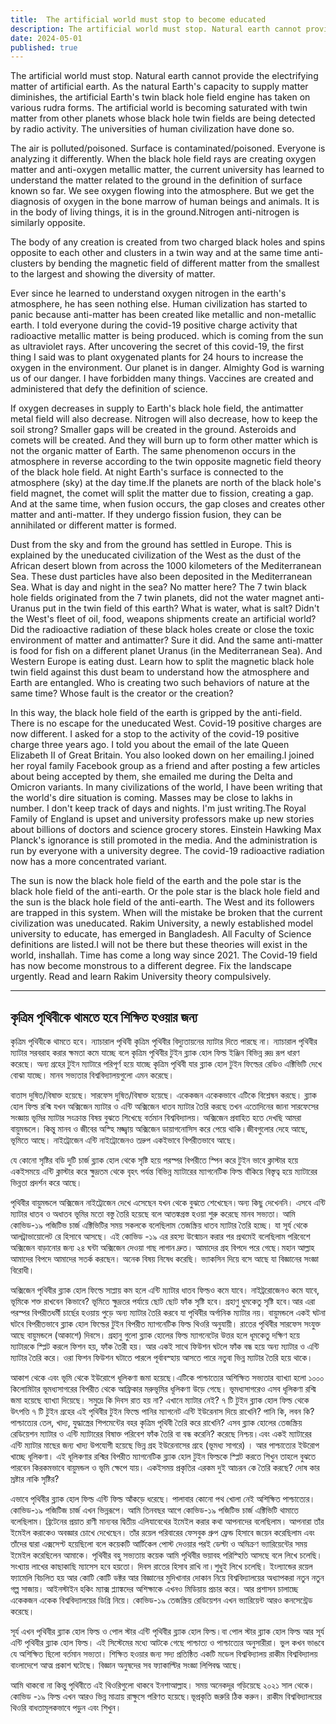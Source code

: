 ```yaml
---
title:  The artificial world must stop to become educated
description: The artificial world must stop. Natural earth cannot provide the electrifying matter of artificial earth. As the natural Earth's capacity to supply matter diminishes, the artificial Earth's twin black hole field engine has taken on various rudra forms. 
date: 2024-05-01
published: true
---
```


The artificial world must stop. Natural earth cannot provide the electrifying matter of artificial earth. As the natural Earth's capacity to supply matter diminishes, the artificial Earth's twin black hole field engine has taken on various rudra forms. The artificial world is becoming saturated with twin matter from other planets whose black hole twin fields are being detected by radio activity. The universities of human civilization have done so.

The air is polluted/poisoned. Surface is contaminated/poisoned. Everyone is analyzing it differently. When the black hole field rays are creating oxygen matter and anti-oxygen metallic matter, the current university has learned to understand the matter related to the ground in the definition of surface known so far. We see oxygen flowing into the atmosphere. But we get the diagnosis of oxygen in the bone marrow of human beings and animals. It is in the body of living things, it is in the ground.Nitrogen anti-nitrogen is similarly opposite.

The body of any creation is created from two charged black holes and spins opposite to each other and clusters in a twin way and at the same time anti-clusters by bending the magnetic field of different matter from the smallest to the largest and showing the diversity of matter.

Ever since he learned to understand oxygen nitrogen in the earth's atmosphere, he has seen nothing else. Human civilization has started to panic because anti-matter has been created like metallic and non-metallic earth. I told everyone during the covid-19 positive charge activity that radioactive metallic matter is being produced. which is coming from the sun as ultraviolet rays.
After uncovering the secret of this covid-19, the first thing I said was to plant oxygenated plants for 24 hours to increase the oxygen in the environment. Our planet is in danger. Almighty God is warning us of our danger. I have forbidden many things. Vaccines are created and administered that defy the definition of science.

If oxygen decreases in supply to Earth's black hole field, the antimatter metal field will also decrease. Nitrogen will also decrease, how to keep the soil strong? Smaller gaps will be created in the ground. Asteroids and comets will be created. And they will burn up to form other matter which is not the organic matter of Earth. The same phenomenon occurs in the atmosphere in reverse according to the twin opposite magnetic field theory of the black hole field. At night Earth's surface is connected to the atmosphere (sky) at the day time.If the planets are north of the black hole's field magnet, the comet will split the matter due to fission, creating a gap. And at the same time, when fusion occurs, the gap closes and creates other matter and anti-matter. If they undergo fission fusion, they can be annihilated or different matter is formed.

Dust from the sky and from the ground has settled in Europe. This is explained by the uneducated civilization of the West as the dust of the African desert blown from across the 1000 kilometers of the Mediterranean Sea. These dust particles have also been deposited in the Mediterranean Sea. What is day and night in the sea? No matter here? The 7 twin black hole fields originated from the 7 twin planets, did not the water magnet anti-Uranus put in the twin field of this earth?
What is water, what is salt? Didn't the West's fleet of oil, food, weapons shipments create an artificial world? Did the radioactive radiation of these black holes create or close the toxic environment of matter and antimatter? Sure it did. And the same anti-matter is food for fish on a different planet Uranus (in the Mediterranean Sea). And Western Europe is eating dust. Learn how to split the magnetic black hole twin field against this dust beam to understand how the atmosphere and Earth are entangled. Who is creating two such behaviors of nature at the same time? Whose fault is the creator or the creation?

In this way, the black hole field of the earth is gripped by the anti-field. There is no escape for the uneducated West. Covid-19 positive charges are now different. I asked for a stop to the activity of the covid-19 positive charge three years ago. I told you about the email of the late Queen Elizabeth II of Great Britain. You also looked down on her emailing.I joined her royal family Facebook group as a friend and after posting a few articles about being accepted by them, she emailed me during the Delta and Omicron variants.
In many civilizations of the world, I have been writing that the world's dire situation is coming. Masses may be close to lakhs in number. I don't keep track of days and nights. I'm just writing.The Royal Family of England is upset and university professors make up new stories about billions of doctors and science grocery stores. Einstein Hawking Max Planck's ignorance is still promoted in the media. And the administration is run by everyone with a university degree.
The covid-19 radioactive radiation now has a more concentrated variant.

The sun is now the black hole field of the earth and the pole star is the black hole field of the anti-earth. Or the pole star is the black hole field and the sun is the black hole field of the anti-earth. The West and its followers are trapped in this system. When will the mistake be broken that the current civilization was uneducated. Rakim University, a newly established model university to educate, has emerged in Bangladesh. All Faculty of Science definitions are listed.I will not be there but these theories will exist in the world, inshallah. Time has come a long way since 2021. The Covid-19 field has now become monstrous to a different degree. Fix the landscape urgently. Read and learn Rakim University theory compulsively.

---

## কৃত্রিম পৃথিবীকে থামতে হবে শিক্ষিত হওয়ার জন‍্য

কৃত্রিম পৃথিবীকে থামতে হবে। ন‍্যাচারাল পৃথিবী কৃত্রিম পৃথিবীর  বিদ‍্যুতায়নের ম‍্যাটার দিতে পারছে না। ন‍্যাচারাল পৃথিবীর ম‍্যাটার সরবরাহ করার ক্ষমতা কমে যাচ্ছে বলে কৃত্রিম পৃথিবীর টুইন ব্ল‍্যাক হোল ফিল্ড ইঞ্জিন বিভিন্ন রুদ্র রূপ ধারণ করেছে। অন‍্য গ্রহের টুইন  ম‍্যাটারে পরিপূর্ণ হয়ে যাচ্ছে কৃত্রিম পৃথিবী যার ব্ল‍্যাক হোল টুইন ফিল্ডের রেডিও এক্টিভিটি দেখে বোঝা যাচ্ছে। মানব সভ‍্যতার  বিশ্ববিদ্যালয়গুলো এমন করেছে।

বাতাস দুষিত/বিষাক্ত হয়েছে। সারফেস দুষিত/বিষাক্ত হয়েছে। একেকজন একেকভাবে এটিকে বিশ্লেষন করছে। ব্ল‍্যাক হোল ফিল্ড রশ্মি যখন অক্সিজেন ম‍্যাটার ও এন্টি অক্সিজেন ধাতব ম‍্যাটার তৈরি করছে তখন এতোদিনের জানা সারফেসের সংজ্ঞায় ভূমির ম‍্যাটার সংক্রান্ত বিষয় বুঝতে শিখেছে বর্তমান বিশ্ববিদ্যালয়। অক্সিজেন প্রবাহিত হতে দেখছি আমরা বায়ুমন্ডলে। কিন্তু মানব ও জীবের অস্হি মজ্জ্বায় অক্সিজেন ডায়াগনোসিস করে পেয়ে থাকি।জীবগুলোর দেহে আছে, ভূমিতে আছে। নাইট্রোজেন এন্টি নাইট্রোজেনও তদ্রুপ একইভাবে বিপরীতভাবে আছে।

যে কোনো সৃষ্টির বডি দুটি চার্জ ব্ল‍্যাক হোল থেকে সৃষ্টি হয়ে পরস্পর বিপরীতে স্পিন করে টুইন ভাবে ক্লাস্টার হয়ে একইসময়ে এন্টি ক্লাস্টার করে ক্ষুদ্রতম থেকে বৃহৎ পর্যন্ত বিভিন্ন ম‍্যাটারের ম‍্যাগনেটিক ফিল্ড বাঁকিয়ে বিস্তৃত্ব হয়ে ম‍্যাটারের ভিন্নতা প্রদর্শন করে আছে।

পৃথিবীর বায়ুমন্ডলে অক্সিজেন নাইট্রোজেন দেখে এসেছেন যখন থেকে বুঝতে শেখেছেন।অন‍্য কিছু দেখেননি। এসবে এন্টি ম‍্যাটার ধাতব ও অধাতব ভূমির মতো বস্তু তৈরি হয়েছে বলে আতঙ্কগ্রস্ত হওয়া শুরু করেছে মানব সভ‍্যতা। আমি কোভিড-১৯ পজিটিভ চার্জ এক্টিভিটির সময় সকলকে বলেছিলাম তেজস্ক্রিয় ধাতব ম‍্যাটার তৈরি হচ্ছে। যা সূর্য থেকে আলট্রাভায়োলেট রে হিসাবে আসছে। এই কোভিড -১৯ এর রহস‍্য উন্মোচন করার পর প্রথমেই বলেছিলাম পরিবেশে অক্সিজেন বাড়ানোর জন‍্য ২৪ ঘন্টা অক্সিজেন দেওয়া গাছ লাগান দ্রুত। আমাদের গ্রহ বিপদে পরে গেছে।মহান আল্লাহ আমাদের বিপদে আমাদের সতর্ক করছেন। অনেক বিষয় নিষেধ করেছি। ভ‍্যাকসিন  দিয়ে বসে আছে যা বিজ্ঞানের সংজ্ঞা বিরোধী।

অক্সিজেন পৃথিবীর ব্ল‍্যাক হোল ফিল্ডে সাপ্লায় কম হলে এন্টি ম‍্যাটার ধাতব ফিল্ডও  কমে যাবে। নাইট্ররোজেনও কমে যাবে, ভূমিকে শক্ত রাখবেন কিভাবে? ভূমিতে ক্ষুদ্রতর পর্যায়ে  ছোট ছোট ফাঁক সৃষ্টি হবে। গ্রহাণু ধুমকেতু সৃষ্টি হবে।আর এরা পরস্পর বিপরীতধর্মী চার্ছের হওয়ায় পুড়ে অন‍্য ম‍্যাটার তৈরি করবে যা পৃথিবীর অর্গানিক ম‍্যাটার নয়।  বায়ুমন্ডলে একই ঘটনা ঘটবে বিপরীতভাবে ব্ল‍্যাক হোল ফিল্ডের টুইন বিপরীত ম‍্যাগনেটিক ফিল্ড থিওরি অনুযায়ী। রাতের পৃথিবীর সারফেস সংযুক্ত আছে বায়ুমন্ডলে  (আকাশে) দিবসে। গ্রহানু গুলো ব্ল‍্যাক হোলের ফিল্ড ম‍্যাগনেটের উত্তর হলে ধূমকেতু দক্ষিণ হয়ে ম‍্যাটারকে স্প্লিট করলে ফিশন হয়, ফাঁক তৈরী হয়। আর একই সাথে ফিউশন ঘটলে ফাঁক বন্ধ হয়ে অন‍্য ম‍্যাটার ও এন্টি ম‍্যাটার তৈরি করে। ওরা ফিশন ফিউশন ঘটাতে পারলে পূর্বাবস্হায় আসতে পারে নতুবা ভিন্ন ম‍্যাটার তৈরি হয়ে থাকে।

আকাশ থেকে এবং ভূমি থেকে ইউরোপে ধূলিকণা জমা হয়েছে।এটিকে পাশ্চাত্যের  অশিক্ষিত সভ‍্যতার ব‍্যাখ‍্যা হলো ১০০০ কিলোমিটার ভূমধ‍্যসাগরের বিপরীত থেকে আফ্রিকার মরুভূমির   ধূলিকণা উড়ে গেছে। ভূমধ‍্যসাগরেও এসব ধূলিকণা রশ্মি জমা হয়েছে ব‍্যাখ‍্যা দিয়েছে। সমুদ্রে কি দিবস রাত হয় না? এখানে ম‍্যাটার নেই? ৭ টি টুইন ব্ল‍্যাক হোল ফিল্ড থেকে উৎপত্তি ৭ টি টুইন গ্রহের এই পৃথিবীর টুইন ফিল্ডে  পানির ম‍্যাগনেট এন্টি ইউরেনাস দিয়ে রাখেনি?
পানি কি, লবন কি? পাশ্চাত‍্যের তেল, খাদ‍্য, যুদ্ধাস্ত্রের শিপমেন্টের বহর কৃত্রিম পৃথিবী তৈরি করে রাখেনি? এসব ব্ল‍্যাক হোলের তেজস্ক্রিয় রেডিয়েশন ম‍্যাটার ও এন্টি ম‍্যাটারের বিষাক্ত পরিবেশ ফাঁক তৈরি বা বন্ধ করেনি? করেছে নিশ্চয়।এবং একই ম‍্যাটারের এন্টি ম‍্যাটার মাছের  জন‍্য খাদ‍্য উপযোগী হয়েছে ভিন্ন গ্রহ ইউরেনাসের গ্রহে (ভূমধ‍্য সাগরে) । আর পাশ্চাত্যের ইউরোপ খাচ্ছে ধূলিকণা। এই ধূলিকণার রশ্মির  বিপরীত ম‍্যাগনেটিক ব্ল‍্যাক হোল টুইন ফিল্ডকে স্প্লিট করতে শিখুন তাহলে বুঝতে পারবেন কিরকমভাবে বায়ুমন্ডল ও ভূমি ক্ষেপে যায়। একইসময় প্রকৃতির এরকম দুই আচরন কে তৈরি করছে? দোষ কার স্রষ্টার নাকি সৃষ্টির?

এভাবে পৃথিবীর ব্ল‍্যাক হোল ফিল্ড এন্টি ফিল্ড আঁকড়ে ধরেছে। পালাবার কোনো পথ খোলা নেই অশিক্ষিত পাশ্চাত্যের। কোভিড-১৯ পজিটিজ চার্জ এখন ভিন্নরূপে। আমি তিনবছর আগে কোভিড-১৯ পজিটিভ চার্জ এক্টিভিটি থামাতে বলেছিলাম। ব্রিটেনের প্রয়াত রাণী মান‍্যবর দ্বিতীয় এলিযাবেথের ইমেইল করার কথা আপনাদের বলেছিলাম। আপনারা তাঁর ইমেইল করাকেও অবজ্ঞার চোখে দেখেছেন।
তাঁর রয়েল পরিবারের ফেসবুক গ্রুপ ফ্রেন্ড হিসাবে জয়েন করেছিলাম এবং তাঁদের দ্বারা এক্সসেপ্ট হয়েছিলো বলে কয়েকটি আর্টিকেল পোস্ট দেওয়ার পরই ডেল্টা ও অমিক্রণ ভ‍্যারিয়েন্টের সময় ইমেইল করেছিলেন আমাকে।
পৃথিবীর বহু সভ‍্যতায় কয়েক আমি পৃথিবীর ভয়াবহ পরিস্হিতি আসছে বলে লিখে চলেছি। সংখ‍্যায় লাখের কাছাকাছি ম‍্যাসেস হবে হয়তো। দিবস রাতের হিসাব রাখি না।শুধুই লিখে চলেছি।
ইংল‍্যান্ডের রয়েল ফ‍্যামেলি বিচলিত  হয় আর কোটি কোটি ডক্টর আর বিজ্ঞানের মুদিখানার দোকান নিয়ে বিশ্ববিদ্যালয়ের অধ‍্যাপকরা নতুন নতুন গল্প সাজায়। আইনস্টাইন হকিং ম‍্যাক্স প্ল‍্যাঙ্কদের অশিক্ষাকে এখনও মিডিয়ায় প্রচার করে। আর প্রশাসন চালাচ্ছে একেকজন একেক বিশ্ববিদ্যালয়ের ডিগ্রি নিয়ে।
কোভিড-১৯ তেজস্ক্রিয় রেডিয়েশন এখন ভ‍্যারিয়েন্ট আরও কনসেন্ট্রেড করেছে।

সূর্য এখন পৃথিবীর ব্ল‍্যাক হোল ফিল্ড ও পোল স্টার এন্টি পৃথিবীর ব্ল‍্যাক হোল ফিল্ড।বা পোল স্টার ব্ল‍্যাক হোল ফিল্ড আর সূর্য এন্টি পৃথিবীর ব্ল‍্যাক হোল ফিল্ড। এই সিস্টেমের মধ‍্যে আটকে গেছে পাশ্চাত্য ও পাশ্চাত‍্যের অনুসারীরা। ভুল কখন ভাঙবে যে অশিক্ষিত ছিলো বর্তমান সভ‍্যতা। শিক্ষিত হওয়ার জন‍্য সদ‍্য প্রতিষ্ঠিত একটি মডেল বিশ্ববিদ্যালয় রাকীম বিশ্ববিদ্যালয়  বাংলাদেশে আত্ম প্রকাশ ঘটেছে। বিজ্ঞান অনুষদের সব ফ‍্যাকাল্টির সংজ্ঞা লিপিবদ্ধ আছে।

আমি থাকবো না কিন্তু পৃথিবীতে এই থিওরিগুলো থাকবে ইনশাআল্লাহ। সময় অনেকদূর গড়িয়েছে ২০২১ সাল থেকে। কোভিড -১৯ ফিল্ড এখন আরও ভিন্ন মাত্রায় রাক্ষুসে পরিণত হয়েছে।ভূপ্রকৃতি জরুরি ঠিক করুন। রাকীম বিশ্ববিদ্যালয়ের থিওরি বাধতামূলকভাবে পড়ুন এবং শিখুন।